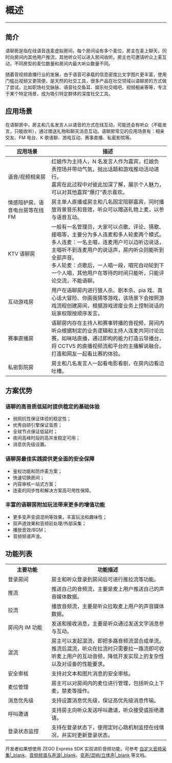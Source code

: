 # 概述

- - -

## 简介
语聊房是指在线语音连麦虚拟房间，每个房间设有多个麦位，房主在麦上聊天，同时向房间内其他用户推流，其他听众可以进入房间收听。房主也可邀请听众上麦互动，不同房型的麦位数量和房间内最大听众数量不同。

随着音视频直播行业的发展，由于语音可承载的信息密度比文字图片更丰富，使用门槛比视频又更简便，是天然的社交工具，很多产品在社交领域以语聊房的方式做了尝试，比如职场社交脉脉、语音社交鱼耳、娱乐社交唱吧、视频相亲等等，专注于某个特定场景，成为吸引特定群体的深度社交工具。

## 应用场景

在语聊房中，房主和几名发言人以语音的方式在线互动，可能还会有听众（不能发言，只能收听），通过赠送礼物和聊天消息互动。语聊房常见的应用场景有：相亲交友、FM 电台、K 歌语聊、游戏互动、赛事直播、私密影院等。

<style>
table th:nth-of-type(1) {min-width: 120px; width: 25%;}
table {width: 100%;}
</style>

| 应用场景 | 描述 |
| -- | -- |
| 语音/视频相亲房 | 红娘作为主持人，N 名发言人作为嘉宾，红娘负责控场并带动气氛，抛出话题和游戏推动活动进行。<br>嘉宾在此过程中对彼此加深了解，展示个人魅力，可以对其他嘉宾“爆灯”表示喜欢。 |
| 情感陪护房、语音电台房等在线 FM | 房主单人直播或房主和几名固定陪聊嘉宾，同时播放背景音乐和音效，听众可以赠送礼物上麦，以参与语音互动。 |
| KTV 语聊房 | 一般有一名管理员，大家可以点歌、评论、猜歌、接唱等，主要分为多人连麦和多人轮麦两个模式。<br>多人连麦：一名主唱，连麦用户可以边听边说话，主唱听不到连麦用户的说话声，房内听众则能听到全部声音。<br>多人轮麦：点歌后，一人唱一段，唱完自动轮到下一个人唱，其他用户在等待的时间只能听，只能评论交流，不能语聊。|
| 互动游戏房 | 用户在语聊房内进行狼人杀、剧本杀、pia 戏、真心话大冒险、你画我猜等游戏，该场景下会按照游戏流程创建房间，根据游戏进度业务上控制说话的玩家权限按顺序发言。 |
| 赛事直播房 | 语聊房内存在主持人和赛事转播的音视频，房间内听众根据制定的业务逻辑和主持人连麦共同讨论比赛，如咪咕直播，通过即构的能力打造云导播台，将 CCTV5 的直播视频流和平台的主播解说融合，打造和网友一起看比赛的体验。|
| 私密影院房 | 房主和几名发言人一起看电影看剧，在房内边看边吐槽。 |

## 方案优势

### 语聊的高音质低延时提供稳定的基础体验
- 弱网抗性保证体验的稳定性；
- 优秀自研引擎保证音质；
- 全球节点保证低延时；
- 夜间高峰时段的高并发稳定可用；
- 消息优先级设置。
### 语聊房最佳实践提供更全面的安全保障
- 鉴权功能和防炸麦方案；
- 快速切换房间；
- 内容审核一站式方案；
- 连麦的同步性和解决方案高可用性保障。
### 丰富的语聊房附加玩法带来更多的增值功能
- 更多变声变调混响等效果，丰富玩法和趣味性；
- 双声道效果和音频前处理/外部采集；
- 播放音效/BGM；
- 音频频谱声浪。

## 功能列表

<table>
  <colgroup>
    <col>
    <col>
  </colgroup>
<tbody><tr>
<th>主要功能</th>
<th>功能描述</th>
</tr>
<tr>
<td>登录房间</td>
<td>房主和听众登录到房间后可进行推拉流等功能。</td>
</tr>
<tr>
<td>推流</td>
<td>推送自己的音频流，主要是麦上用户推送自己的声音媒体数据。</td>
</tr>
<tr>
<td>拉流</td>
<td>播放音频流，主要是听众拉取麦上用户的声音媒体数据。</td>
</tr>
<tr>
<td>房间内 IM 功能</td>
<td>发送和接收消息，主要是听众通过发送文字消息参与互动。</td>
</tr>
<tr>
<td>混流</td>
<td>房主可以发起混流，即把多路音频流混合成单流。推流后混流，听众在拉流时只需要拉一路流即可收听麦上用户的互动音频，降低开发实现上的复杂性以及对设备的性能要求。</td>
</tr>
<tr>
<td>安全审核</td>
<td>支持对文本和图片消息的安全审核。</td>
</tr>
<tr>
<td>麦位管理</td>
<td>房主可以对房间内的麦位进行管理，包括听众上下麦，禁麦等操作。</td>
</tr>
<tr>
<td>消息优先级</td>
<td>支持设置消息优先级，保证高优先级消息传输。</td>
</tr>
<tr>
<td>呼叫邀请</td>
<td>支持房主向听众发送呼叫邀请，听众接受或拒绝邀请。</td>
</tr>
<tr>
<td>登录状态监控</td>
<td>支持在登录状态下，使用定时心跳机制监控在线情况，并实时更新登录状态。</td>
</tr>
</tbody></table>

<div class="mk-warning">

开发者如果想使用 ZEGO Express SDK 实现进阶音频功能，可参考 [自定义音频采集\|_blank](!ExpressVideoSDK-AudioAdvanced/custom_audio_io)、[音频频谱与声浪\|_blank](!ExpressVideoSDK-AudioAdvanced/SoundLevelSpectrum)、[变声/混响/立体声\|_blank](!ExpressVideoSDK-AudioAdvanced/AudioEffects) 等文档。
</div>
